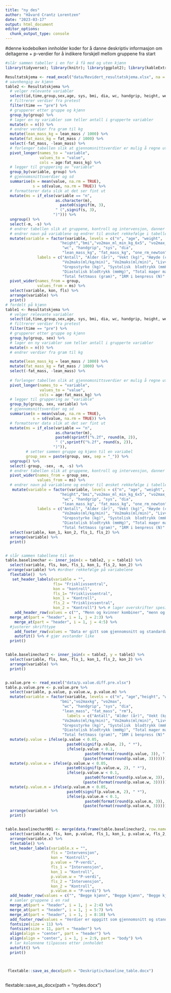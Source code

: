 ```yaml
---
title: "ny des"
author: "Håvard Crantz Lorentzen"
date: "2023-03-17"
output: html_document
editor_options: 
  chunk_output_type: console
---
```

#denne kodebolken innholder koder for å danne deskriptiv informasjon om deltagerne + p-verdier for å indikere forskjell mellom gruppene fra start 

```r
#slår sammen tabeller i en for å få med og uten kjønn
library(tidyverse); library(knitr); library(ggplot2); library(kableExtra); library(readxl); library(dplyr); library(flextable)

Resultatskjema <- read_excel("data/Revidert_resultatskjema.xlsx", na = "NA")
# uavnhengig av kjønn
table2 <- Resultatskjema %>%
  # velger relevante variabler
  select(id,time,group,sex,age, sys, bmi, dia, wc, handgrip, height, weight, vo2max_ml_min_kg_6x5, vo2max_ml_min_6x5, lean_mass, fat_mass, one_rm_newton) %>%
  # filtrerer verdier fra pretest
  filter(time == "pre") %>%
  # grupperer etter gruppe og kjønn
  group_by(group) %>%
  # lager en ny variabler som teller antall i grupperte variabler
  mutate(n = n()) %>%
  # endrer verdier fra gram til kg
  mutate(lean_mass_kg = lean_mass / 1000) %>%
  mutate(fat_mass_kg = fat_mass / 1000) %>%
  select(-fat_mass, -lean_mass) %>%
  # forlenger tabellen slik at gjennomsnittsverdier er mulig å regne ut
  pivot_longer(names_to = "variable",
               values_to = "value",
               cols = age:fat_mass_kg) %>%
  # legger til gruppering av "variable"
  group_by(variable, group) %>%
  # gjennomsnittsverdier og sd
  summarise(m = mean(value, na.rm = TRUE),
            s = sd(value, na.rm = TRUE)) %>%
  # formatterer data slik at det ser fint ut
  mutate(ms = if_else(variable == "n",
                      as.character(m),
                        paste0(signif(m, 3),
                      " (",signif(s, 3),
                     ")"))) %>%
  ungroup() %>%
  select(-m, -s) %>%
  # endrer tabellen slik at gruppene, kontroll og intervensjon, danner en rad
  # endrer navn på variablene og endrer til ønsket rekkefølge i tabellen
  mutate(variable = factor(variable, levels = c("n", "age", "weight", 
                        "height","bmi","vo2max_ml_min_kg_6x5", "vo2max_ml_min_6x5",
                         "wc", "handgrip", "sys", "dia", 
                         "lean_mass_kg", "fat_mass_kg", "one_rm_newton"), 
              labels = c("Antall", "Alder (år)", "Vekt (kg)", "Høyde (cm)","KMI",
                         "Vo2maks(ml/kg/min)", "Vo2maks(ml/min)", "Livvidde (cm)",
                         "Grepsstyrke (kg)", "Systolisk  blodtrykk (mmHg)",
                         "Diastolisk blodtrykk (mmHg)", "Total mager masse (gram)",
                         "Total fettmass (gram)", "1RM i benpress (N)" ))) %>%
  pivot_wider(names_from = group,
              values_from = ms) %>%
  select(variable, kon, fls) %>%
  arrange(variable) %>%
  print()
# fordelt på kjønn
table1 <- Resultatskjema %>%
  # velger relevante variabler
  select(id,time,group,sex,age, sys, bmi, dia, wc, handgrip, height, weight, vo2max_ml_min_kg_6x5, vo2max_ml_min_6x5, lean_mass, fat_mass, one_rm_newton) %>%
  # filtrerer verdier fra pretest
  filter(time == "pre") %>%
  # grupperer etter gruppe og kjønn
  group_by(group, sex) %>%
  # lager en ny variabler som teller antall i grupperte variabler
  mutate(n = n()) %>%
  # endrer verdier fra gram til kg

  mutate(lean_mass_kg = lean_mass / 1000) %>%
  mutate(fat_mass_kg = fat_mass / 1000) %>%
  select(-fat_mass, -lean_mass) %>%
  
  # forlenger tabellen slik at gjennomsnittsverdier er mulig å regne ut
  pivot_longer(names_to = "variable",
               values_to = "value",
               cols = age:fat_mass_kg) %>%
  # legger til gruppering av "variable"
  group_by(group, sex, variable) %>%
  # gjennomsnittsverdier og sd
  summarise(m = mean(value, na.rm = TRUE),
            s = sd(value, na.rm = TRUE)) %>%
  # formatterer data slik at det ser fint ut
  mutate(ms = if_else(variable == "n",
                      as.character(m),
                      paste0(sprintf("%.2f", round(m, 2)),
                      " (",sprintf("%.2f", round(s, 2)),
                     ")")), 
         # setter sammen gruppe og kjønn til en variabel
         group_sex = paste(group, sex, sep = "_")) %>%
  ungroup() %>%
  select(-group, -sex, -m, -s) %>%
  # endrer tabellen slik at gruppene, kontroll og intervensjon, danner en rad
  pivot_wider(names_from = group_sex,
              values_from = ms) %>%
  # endrer navn på variablene og endrer til ønsket rekkefølge i tabellen
   mutate(variable = factor(variable, levels = c("n", "age", "weight", 
                        "height","bmi","vo2max_ml_min_kg_6x5", "vo2max_ml_min_6x5",
                         "wc", "handgrip", "sys", "dia", 
                         "lean_mass_kg", "fat_mass_kg", "one_rm_newton"), 
              labels = c("Antall", "Alder (år)", "Vekt (kg)", "Høyde (cm)","KMI",
                         "Vo2maks(ml/kg/min)", "Vo2maks(ml/min)", "Livvidde (cm)",
                         "Grepsstyrke (kg)", "Systolisk  blodtrykk (mmHg)",
                         "Diastolisk blodtrykk (mmHg)", "Total mager masse (gram)",
                         "Total fettmass (gram)", "1RM i benpress (N)" ))) %>%
  select(variable, kon_1, kon_2, fls_1, fls_2) %>%
  arrange(variable) %>%
  print()


# slår sammen tabellene til en
table.baselinechar <- inner_join(x = table2, y = table1) %>%
  select(variable, fls, kon, fls_1, kon_1, fls_2, kon_2) %>%
 arrange(variable) %>% #ordner rekkefølge på variabelene 
  flextable()  %>%
   set_header_labels(variable = "",
                     fls= "Frisklivssentral",
                     kon = "kontroll",
                     fls_1= "Frisklivssentral", 
                     kon_1 = "Kontroll",
                     fls_2 = "Frisklivssentral", 
                     kon_2 = "Kontroll") %>% # lager overskrifter spesifisert for hver kollonne 
    add_header_row(values = c("", "Menn og kvinner kombiner", "menn og kvinner kombiner", "Kvinner", "Kvinner", "Menn", "Menn")) %>%
  merge_at(part = "header", i = 1, j = 2:3) %>%
    merge_at(part = "header", i = 1, j = 4:5) %>%
  #justerer skrifttype
    add_footer_row(values = "Data er gitt som gjennomsnitt og standardavvik.", colwidths = 7) %>% #legger til fornote
    autofit() %>% # gjør avstander like
  print()


table.baselinechar2 <- inner_join(x = table2, y = table1) %>%
  select(variable, fls, kon, fls_1, kon_1, fls_2, kon_2) %>%
  arrange(variable) %>%
  print()


p.value.pre <- read_excel("data/p.value.diff.pre.xlsx")
table.p.value.pre <- p.value.pre %>%
  select(variable, p.value, p.value.w, p.value.m) %>%
  mutate(variable = factor(variable, levels = c("n", "age","height", "weight", 
                        "bmi","vo2maxkg", "vo2max",
                         "wc", "handgrip", "sys", "dia", 
                         "lean_mass", "fat_mass", "rm"),
                           labels = c("Antall", "Alder (år)", "Vekt (kg)", "Høyde (cm)","KMI",
                         "Vo2maks(ml/kg/min)", "Vo2maks(ml/min)", "Livvidde (cm)",
                         "Grepsstyrke (kg)", "Systolisk  blodtrykk (mmHg)",
                         "Diastolisk blodtrykk (mmHg)", "Total mager masse (gram)",
                         "Total fettmass (gram)", "1RM i benpress (N)" ))) %>%
  mutate(p.value = ifelse(p.value < 0.05,
                           paste0(signif(p.value, 2), " *"),
                           ifelse(p.value < 0.1,
                                   paste0(format(round(p.value, 3)), " ¶"),
                                  (paste(format(round(p.value, 3))))))) %>%
  mutate(p.value.w = ifelse(p.value.w < 0.05,
                           paste0(signif(p.value.w, 2), " *"),
                           ifelse(p.value.w < 0.1,
                                   paste0(format(round(p.value.w, 3)), " ¶"),
                                  (paste(format(round(p.value.w, 3))))))) %>%
  mutate(p.value.m = ifelse(p.value.m < 0.05,
                           paste0(signif(p.value.m, 2), " *"),
                           ifelse(p.value.m < 0.1,
                                   paste0(format(round(p.value.m, 3)), " ¶"),
                                  (paste(format(round(p.value.m, 3))))))) %>%
  arrange(variable) %>%
  print()


table.baselinechar001 <- merge(data.frame(table.baselinechar2, row.names = NULL), data.frame(table.p.value.pre, row.names = NULL), by = 0, all = TRUE) [-1] %>%
  select(variable.x, fls, kon, p.value, fls_1, kon_1, p.value.w, fls_2, kon_2, p.value.m) %>%
  arrange(variable.x) %>%
  flextable() %>%
  set_header_labels(variable.x = "",
                    fls = "Intervensjon",
                    kon = "Kontroll",
                    p.value = "P-verdi",
                    fls_1 = "Intervensjon",
                    kon_1 = "Kontroll",
                    p.value.w = "P-verdi",
                    fls_2 = "Intervensjon",
                    kon_2 = "Kontroll",
                    p.value.m = "P-verdi") %>%
  add_header_row(values = c("", "Begge kjønn", "Begge kjønn", "Begge kjønn", "Kvinner", "Kvinner", "Kvinner", "Menn", "Menn", "Menn")) %>%
  # samler gruppene i en rad
  merge_at(part = "header", i = 1, j = 2:4) %>%
  merge_at(part = "header", i = 1, j = 5:7) %>%
  merge_at(part = "header", i = 1, j = 8:10) %>%
  add_footer_row(values = "Verdier er oppgitt som gjennomsnitt og standardavvik (SD). * P < 0.050; ¶ P < 0.100 ", colwidths = 10) %>%
  fontsize(size = 11) %>%
  fontsize(size = 11, part = "header") %>%
  align(align = "center", part = "header") %>%
  align(align = "center", i = 1, j = 2:9, part = "body") %>%
  # lar kolonnene tilpasses etter innholdet 
  autofit() %>%
  print()



 flextable::save_as_docx(path = "Deskriptiv/baseline_table.docx")



```

 flextable::save_as_docx(path = "nydes.docx")
